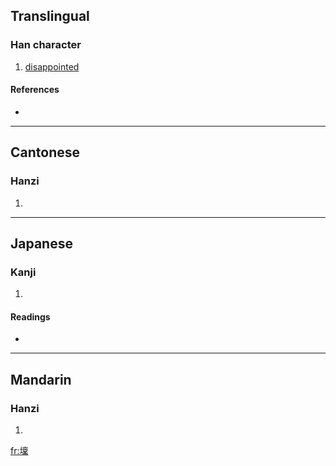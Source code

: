 ==Translingual==

===Han character===
{{Han char|rn=32|rad=土|as=13|sn=16|four=4019<sub>4</sub>|canj=土卜田木 (GYWD)}}

# [[disappointed]]

====References====
* {{Han ref|kx=0240.250|dkj=05530|dj=0480.100|hdz=10492.110|uh=58C8|ud=22728|bh=E949|bd=59721}}

----

==Cantonese==

===Hanzi===
{{yue-hanzi|jyut=|y=lam5}}

# {{defn|Cantonese|sort=土13}}

----

==Japanese==

===Kanji===
{{ja-kanji|grade=|rs=土13}}

# {{defn|Japanese|sort=土13}}

====Readings====
* {{ja-readings|on=[[おん]] (on), [[らん]] (ran)|kun=}}

----

==Mandarin==

===Hanzi===
{{cmn-hanzi|pin=[[lǎn]] ([[lan3]])|wg=lan<sup>3</sup>}}

# {{defn|Mandarin|sort=土13}}

[[fr:壈]]